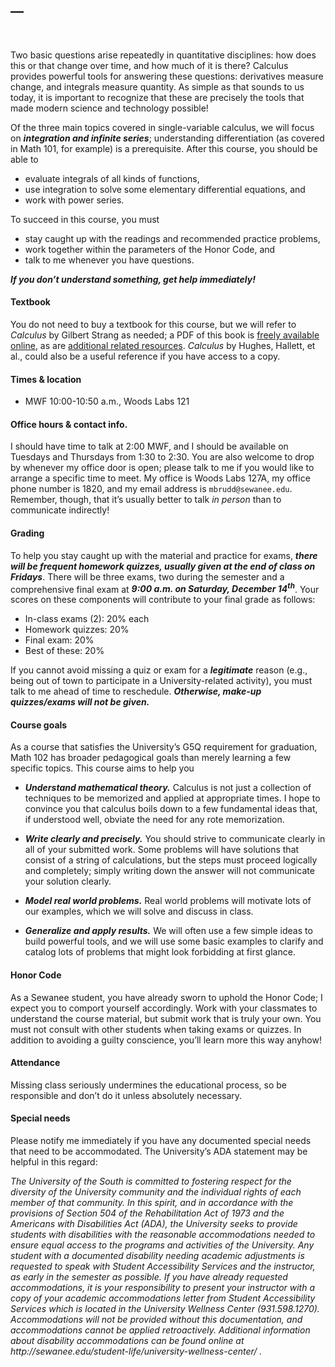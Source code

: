 ---
---

<br>

Two basic questions arise repeatedly in quantitative disciplines: how does 
this or that change over time, and how much of it is there? Calculus provides 
powerful tools for answering these questions: derivatives measure change, and 
integrals measure quantity.  As simple as that sounds to us today, it is important 
to recognize that these are precisely the tools that made modern science and 
technology possible!

Of the three main topics covered in single-variable calculus, we will focus on 
***integration and infinite series***; understanding differentiation (as covered in 
Math 101, for example) is a prerequisite.  After this course, you should be able to 

- evaluate integrals of all kinds of functions,
- use integration to solve some elementary differential equations, and
- work with power series.

To succeed in this course, you must

-   stay caught up with the readings and recommended practice problems,
-   work together within the parameters of the Honor Code, and
-   talk to me whenever you have questions.

***If you don't understand something, get help immediately!***

#### Textbook 

You do not need to buy a textbook for this course, but we will refer to _Calculus_ by 
Gilbert Strang as needed; a PDF of this book is 
[freely available online](http://ocw.mit.edu/ans7870/resources/Strang/Edited/Calculus/Calculus.pdf), 
as are [additional related resources](https://ocw.mit.edu/resources/res-18-001-calculus-online-textbook-spring-2005/index.htm). _Calculus_ by Hughes, Hallett, et al., could also be a useful reference if you 
have access to a copy.

#### Times & location

-   MWF 10:00-10:50 a.m., Woods Labs 121

#### Office hours & contact info.

I should have time to talk at 2:00 MWF, and I should be available on Tuesdays 
and Thursdays from 1:30 to 2:30. You are also welcome to drop by whenever my office door is open; please talk 
to me if you would like to arrange a specific time to meet. My office is Woods Labs 127A, my office phone 
number is 1820, and my email address is `mbrudd@sewanee.edu`. Remember, though, that it's usually better 
to talk _in person_ than to communicate indirectly!

#### Grading

To help you stay caught up with the material and practice for exams,
***there will be frequent homework quizzes, usually given at the end of class on Fridays***. 
There will be three exams, two during the semester and a comprehensive final exam 
at ***9:00 a.m. on Saturday, December 14^th^***. 
Your scores on these components will contribute to your final grade as follows:

-   In-class exams (2): 20% each
-   Homework quizzes: 20%
-   Final exam: 20%
-   Best of these: 20%

If you cannot avoid missing a quiz or exam for a ***legitimate*** 
reason (e.g., being out of town to participate in a University-related activity), 
you must talk to me ahead of time to reschedule. 
***Otherwise, make-up quizzes/exams will not be given.***

#### Course goals    

As a course that satisfies the University’s G5Q requirement for graduation, Math 102 
has broader pedagogical goals than merely learning a few specific topics.  This course aims 
to help you 

- ***Understand mathematical theory.***  Calculus is not just a collection of techniques to be 
memorized and applied at appropriate times.  I hope to convince you that calculus boils down to 
a few fundamental ideas that, if understood well, obviate the need for any rote memorization.  

- ***Write clearly and precisely.***  You should strive to communicate clearly in all of your 
submitted work.  Some problems will have solutions that consist of a string of calculations, but 
the steps must proceed logically and completely; simply writing down the answer will not
communicate your solution clearly.  

- ***Model real world problems.***  Real world problems will motivate lots of our examples, which 
we will solve and discuss in class. 

- ***Generalize and apply results.***  We will often use a few simple ideas to build powerful 
tools, and we will use some basic examples to clarify and catalog lots of problems that might look 
forbidding at first glance. 

#### Honor Code

As a Sewanee student, you have already sworn to uphold the Honor Code; I
expect you to comport yourself accordingly. Work with your classmates to
understand the course material, but submit work that is truly your own.
You must not consult with other students when taking exams or quizzes.
In addition to avoiding a guilty conscience, you’ll learn more this way
anyhow!

#### Attendance

Missing class seriously undermines the educational process, so be
responsible and don’t do it unless absolutely necessary.

#### Special needs

Please notify me immediately if you have any documented special needs
that need to be accommodated. The University's ADA statement may be helpful in this regard:

_The University of the South is committed to fostering respect for the diversity of the University community and the individual rights of each member of that community. In this spirit, and in accordance with the provisions of Section 504 of the Rehabilitation Act of 1973 and the Americans with Disabilities Act (ADA), the University seeks to provide students with disabilities with the reasonable accommodations needed to ensure equal access to the programs and activities of the University. Any student with a documented disability needing academic adjustments is requested to speak with Student Accessibility Services and the instructor, as early in the semester as possible. If you have already requested accommodations, it is your responsibility to present your instructor with a copy of your academic accommodations letter from Student Accessibility Services which is located in the University Wellness Center (931.598.1270). Accommodations will not be provided without this documentation, and accommodations cannot be applied retroactively. Additional information about disability accommodations can be found online at http://sewanee.edu/student-life/university-wellness-center/ ._

